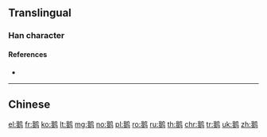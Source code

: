 {{character info/new}}
{{also|鵝}}
==Translingual==

===Han character===
{{Han char|rn=196|rad=鸟|as=07|sn=12|four=2752|canj=HIPYM|ids=⿰我鸟}}

====References====
* {{Han ref|kx=1505.141|hdz=74636.010|uh=9E45|ud=40517}}

----

==Chinese==
{{zh-see|鵝}}

[[el:鹅]]
[[fr:鹅]]
[[ko:鹅]]
[[lt:鹅]]
[[mg:鹅]]
[[no:鹅]]
[[pl:鹅]]
[[ro:鹅]]
[[ru:鹅]]
[[th:鹅]]
[[chr:鹅]]
[[tr:鹅]]
[[uk:鹅]]
[[zh:鹅]]